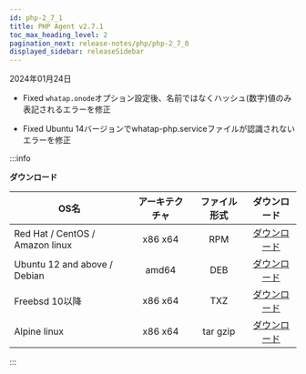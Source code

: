 ```yaml
---
id: php-2_7_1
title: PHP Agent v2.7.1
toc_max_heading_level: 2
pagination_next: release-notes/php/php-2_7_0
displayed_sidebar: releaseSidebar
---
```


2024年01月24日

- <Status>Fixed</Status> <code>whatap.onode</code>オプション設定後、名前ではなくハッシュ(数字)値のみ表記されるエラーを修正

- <Status>Fixed</Status> Ubuntu 14バージョンでwhatap-php.serviceファイルが認識されないエラーを修正

:::info

**ダウンロード**

| OS名                             | アーキテクチャ |  ファイル形式  |                                    ダウンロード                                    |
| ------------------------------- | :-----: | :------: | :--------------------------------------------------------------------------: |
| Red Hat / CentOS / Amazon linux | x86 x64 |    RPM   | [ダウンロード](https://repo.whatap.io/centos/6/x86_64/whatap-php-2.7-1.x86_64.rpm) |
| Ubuntu 12 and above / Debian    |  amd64  |    DEB   |  [ダウンロード](https://repo.whatap.io/debian/unstable/whatap-php_2.7.1_amd64.deb) |
| Freebsd 10以降                    | x86 x64 |    TXZ   |       [ダウンロード](https://repo.whatap.io/freebsd/10/whatap-php-2.7.1.txz)       |
| Alpine linux                    | x86 x64 | tar gzip |    [ダウンロード](https://repo.whatap.io/alpine/x86_64/whatap-php-2.7.1.tar.gz)    |

:::
